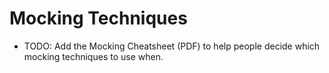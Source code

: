 # Mocking Techniques

- TODO: Add the Mocking Cheatsheet (PDF) to help people decide which mocking techniques to use when.
